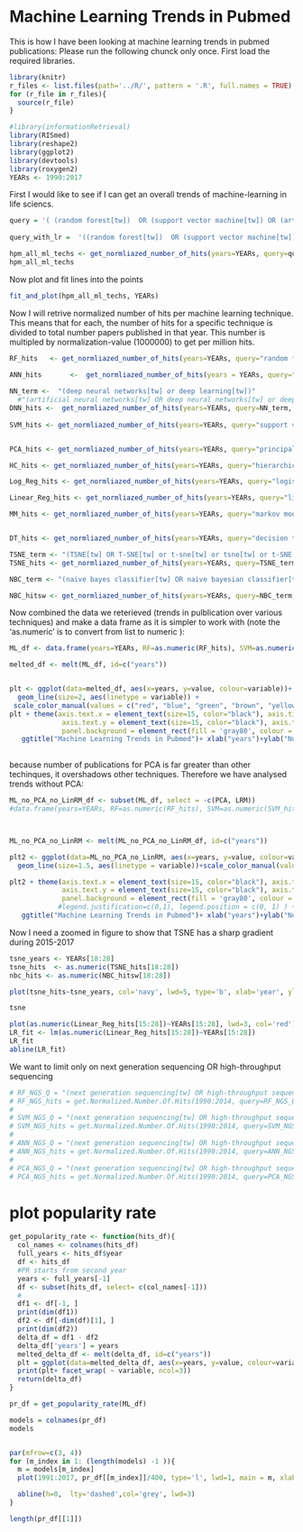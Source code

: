 Machine Learning Trends in Pubmed
========================================================


This is how I have been looking at machine learning trends in pubmed publications: Please run the following chunck only once.
First load the required libraries.


```r
library(knitr)
r_files <- list.files(path='../R/', pattern = '.R', full.names = TRUE)
for (r_file in r_files){
  source(r_file)
}
```

```r
#library(informationRetrieval)
library(RISmed)
library(reshape2)
library(ggplot2)
library(devtools)
library(roxygen2)
YEARs <- 1990:2017
```

First I would like to see if I can get an overall trends of machine-learning in life sciencs.
```r
query = '( (random forest[tw])  OR (support vector machine[tw]) OR (artificial neural network[tw]) OR (artificial neural networks[tw] OR deep neural networks[tw] or deep learning[tw]) OR (principal component analysis[tw]) OR (hierarchical clustering[tw]) OR (markov model[tw]) OR (decision tree[tw]) OR (TSNE[tw] OR T-SNE[tw] or t-sne[tw] or tsne[tw] or t-SNE[tw] or distributed stochastic neighbor embedding[tw]))'
  
query_with_lr =  '((random forest[tw])  OR (support vector machine[tw]) OR (artificial neural network[tw]) OR (artificial neural networks[tw] OR deep neural networks[tw] or deep learning[tw]) OR (principal component analysis[tw]) OR (hierarchical clustering[tw]) OR (linear regression[tw]) OR (markov model[tw]) OR (decision tree[tw]) OR (TSNE[tw] OR T-SNE[tw] or t-sne[tw] or tsne[tw] or t-SNE[tw] or distributed stochastic neighbor embedding[tw]))'

hpm_all_ml_techs <- get_normliazed_number_of_hits(years=YEARs, query=query_with_lr, db="pubmed", normalization_value=100)
hpm_all_ml_techs

```

Now plot and fit lines into the points

```r


fit_and_plot(hpm_all_ml_techs, YEARs)


```


Now I will retrive normalized number of hits per machine learning technique. This means that for each, the number of hits for a specific technique is divided to total number papers published in that year. This number is multipled by normalization-value (1000000) to get per million hits.

```r
RF_hits   <- get_normliazed_number_of_hits(years=YEARs, query="random forest[tw]", db="pubmed", normalization_value=1000000)
  
ANN_hits       <-  get_normliazed_number_of_hits(years = YEARs, query="artificial neural network[tw]", db="pubmed", normalization_value=1000000)

NN_term <-  "(deep neural networks[tw] or deep learning[tw])"
  #"(artificial neural networks[tw] OR deep neural networks[tw] or deep learning[tw])"
DNN_hits <-  get_normliazed_number_of_hits(years=YEARs, query=NN_term, db="pubmed", normalization_value=1000000)
  
SVM_hits <- get_normliazed_number_of_hits(years=YEARs, query="support vector machine[tw]", db="pubmed", normalization_value=1000000)


PCA_hits <- get_normliazed_number_of_hits(years=YEARs, query="principal component analysis[tw]", db="pubmed", normalization_value=1000000)

HC_hits <- get_normliazed_number_of_hits(years=YEARs, query="hierarchical clustering[tw]", db="pubmed", normalization_value=1000000)

Log_Reg_hits <- get_normliazed_number_of_hits(years=YEARs, query="logistics regression[tw]", db="pubmed", normalization_value=1000000)

Linear_Reg_hits <- get_normliazed_number_of_hits(years=YEARs, query="linear regression[tw]", db="pubmed", normalization_value=1000000)

MM_hits <- get_normliazed_number_of_hits(years=YEARs, query="markov model[tw]", db="pubmed", normalization_value=1000000)


DT_hits <- get_normliazed_number_of_hits(years=YEARs, query="decision tree[tw]", db="pubmed", normalization_value=1000000)

TSNE_term <- "(TSNE[tw] OR T-SNE[tw] or t-sne[tw] or tsne[tw] or t-SNE[tw] or distributed stochastic neighbor embedding[tw])"
TSNE_hits <- get_normliazed_number_of_hits(years=YEARs, query=TSNE_term, db="pubmed", normalization_value=1000000)

NBC_term <- "(naive bayes classifier[tw] OR naive bayesian classifier[tw])"

NBC_hitsw <- get_normliazed_number_of_hits(years=YEARs, query=NBC_term, db="pubmed", normalization_value=1000000)

```

Now combined the data we reterieved (trends in pulblication over various techniques) and make a data frame as it is simpler to work with (note the 'as.numeric' is to convert from list to numeric ):
```r
ML_df <- data.frame(years=YEARs, RF=as.numeric(RF_hits), SVM=as.numeric(SVM_hits), ANN=as.numeric(ANN_hits),                                      PCA=as.numeric(PCA_hits), LRM=as.numeric(Linear_Reg_hits), MM=as.numeric(MM_hits), DT=as.numeric(DT_hits),        HC=as.numeric(HC_hits), DNN=as.numeric(DNN_hits), TSNE=as.numeric(TSNE_hits), NBC=as.numeric(NBC_hitsw), LogReg=as.numeric(Log_Reg_hits))

melted_df <- melt(ML_df, id=c("years"))


plt <- ggplot(data=melted_df, aes(x=years, y=value, colour=variable))+ 
  geom_line(size=2, aes(linetype = variable)) +
 scale_color_manual(values = c("red", "blue", "green", "brown", "yellow", "orange", "grey", "purple","maroon", "black", "navy", "coral4", "wheat4")) 
plt + theme(axis.text.x = element_text(size=15, color="black"), axis.title.x=element_text(size=20),  
             axis.text.y = element_text(size=15, color="black"), axis.title.y=element_text(size=20), 
             panel.background = element_rect(fill = 'gray80', colour = 'black'), plot.title = element_text(size = rel(2)) ) + 
   ggtitle("Machine Learning Trends in Pubmed")+ xlab("years")+ylab("Number of Publications (per million)")
 
```


because number of publications for PCA is far greater than other techinques, it overshadows other techniques. Therefore
we have analysed trends without PCA:
```r
ML_no_PCA_no_LinRM_df <- subset(ML_df, select = -c(PCA, LRM))
#data.frame(years=YEARs, RF=as.numeric(RF_hits), SVM=as.numeric(SVM_hits), ANN=as.numeric(ANN_hits),    MM=as.numeric(MM_hits), DT=as.numeric(DT_hits), HC=as.numeric(HC_hits), DNN=as.numeric(DNN_hits),TSNE=as.numeric(TSNE_hits))



ML_no_PCA_no_LinRM <- melt(ML_no_PCA_no_LinRM_df, id=c("years"))

plt2 <- ggplot(data=ML_no_PCA_no_LinRM, aes(x=years, y=value, colour=variable))+ 
  geom_line(size=1.5, aes(linetype = variable))+scale_color_manual(values = c("red", "blue", "green",  "orange", "grey", "purple","maroon",  "navy", "coral4", "wheat4")) 

plt2 + theme(axis.text.x = element_text(size=15, color="black"), axis.title.x=element_text(size=20),  
             axis.text.y = element_text(size=15, color="black"), axis.title.y=element_text(size=20), 
             panel.background = element_rect(fill = 'gray80', colour = 'black'), plot.title = element_text(size = rel(2))) +
            #legend.justification=c(0,1), legend.position = c(0, 1) ) + 
   ggtitle("Machine Learning Trends in Pubmed")+ xlab("years")+ylab("Number of Publications (per million)")

```





Now I need a zoomed in figure to show that TSNE has a sharp gradient during 2015-2017

```r
tsne_years <- YEARs[18:28]
tsne_hits  <- as.numeric(TSNE_hits[18:28])
nbc_hits <- as.numeric(NBC_hitsw[18:28])

plot(tsne_hits~tsne_years, col='navy', lwd=5, type='b', xlab='year', ylab="Number of Publications (per million)")

tsne
```



```r
plot(as.numeric(Linear_Reg_hits[15:28])~YEARs[15:28], lwd=3, col='red')
LR_fit <- lm(as.numeric(Linear_Reg_hits[15:28])~YEARs[15:28])
LR_fit
abline(LR_fit)

```



We want to limit only on next generation sequencing OR high-throughput sequencing
```r
# RF_NGS_Q = "(next generation sequencing[tw] OR high-throughput sequencing[tw] or high throughput sequencing[tw]) AND random forest[tw]"
# RF_NGS_hits = get.Normalized.Number.Of.Hits(1990:2014, query=RF_NGS_Q, db="pubmed", normalization_value=1000000)
# 
# SVM_NGS_Q = "(next generation sequencing[tw] OR high-throughput sequencing[tw] or high throughput sequencing[tw]) AND support vector machine[tw]"
# SVM_NGS_hits = get.Normalized.Number.Of.Hits(1990:2014, query=SVM_NGS_Q, db="pubmed", normalization_value=1000000)
# 
# ANN_NGS_Q = "(next generation sequencing[tw] OR high-throughput sequencing[tw] or high throughput sequencing[tw]) AND artificial neural networks[tw]"
# ANN_NGS_hits = get.Normalized.Number.Of.Hits(1990:2014, query=ANN_NGS_Q, db="pubmed", normalization_value=1000000)
# 
# PCA_NGS_Q = "(next generation sequencing[tw] OR high-throughput sequencing[tw] or high throughput sequencing[tw]) AND principal component analysis[tw]"
# PCA_NGS_hits = get.Normalized.Number.Of.Hits(1990:2014, query=PCA_NGS_Q, db="pubmed", normalization_value=1000000)


```


# plot popularity rate
```r
get_popularity_rate <- function(hits_df){
  col_names <- colnames(hits_df)
  full_years <- hits_df$year
  df <- hits_df
  #PR starts from second year 
  years <- full_years[-1]
  df <- subset(hits_df, select= c(col_names[-1]))
  # 
  df1 <- df[-1, ]
  print(dim(df1))
  df2 <- df[-dim(df)[1], ]
  print(dim(df2))
  delta_df = df1 - df2
  delta_df['years'] = years
  melted_delta_df <- melt(delta_df, id=c("years"))
  plt = ggplot(data=melted_delta_df, aes(x=years, y=value, colour=variable))+ geom_line(size=1) 
  print(plt+ facet_wrap( ~ variable, ncol=3))
  return(delta_df)
}

pr_df = get_popularity_rate(ML_df)

models = colnames(pr_df)
models


par(mfrow=c(3, 4))
for (m_index in 1: (length(models) -1 )){
  m = models[m_index]
  plot(1991:2017, pr_df[[m_index]]/400, type='l', lwd=1, main = m, xlab = 'Year', ylab='Popularity Rate', ylim=c(-1, 1))

  abline(h=0,  lty='dashed',col='grey', lwd=3)
}

length(pr_df[[1]])
```
